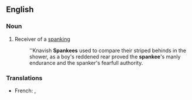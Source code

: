 ==English==

===Noun===
{{en-noun}}

# Receiver of a [[spanking]]
#:''Knavish '''Spankees''' used to compare their striped behinds in the shower, as a boy's reddened rear proved the '''spankee''''s manly endurance and the spanker's fearfull authority.

===Translations===
{{trans-top}}
* French: {{t+|fr|fessé|m}}, {{t+|fr|fessée|f}}
{{trans-bottom}}